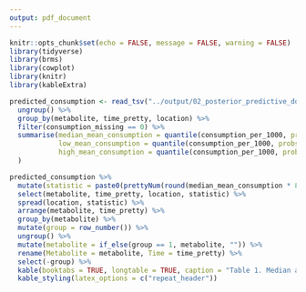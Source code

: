```yaml
---
output: pdf_document
---
```


```r
knitr::opts_chunk$set(echo = FALSE, message = FALSE, warning = FALSE)
library(tidyverse)
library(brms)
library(cowplot)
library(knitr)
library(kableExtra)

predicted_consumption <- read_tsv("../output/02_posterior_predictive_doses.txt") %>%
  ungroup() %>%
  group_by(metabolite, time_pretty, location) %>%
  filter(consumption_missing == 0) %>%
  summarise(median_mean_consumption = quantile(consumption_per_1000, probs = 0.5, na.rm = FALSE),
            low_mean_consumption = quantile(consumption_per_1000, probs = 0.25, na.rm = FALSE),
            high_mean_consumption = quantile(consumption_per_1000, probs = 0.75, na.rm = FALSE),
  )
```

```r
predicted_consumption %>% 
  mutate(statistic = paste0(prettyNum(round(median_mean_consumption * 80.651, digits = 0), big.mark = ","), " (", prettyNum(round(low_mean_consumption * 80.651, digits = 0), big.mark = ","), ", ", prettyNum(round(high_mean_consumption * 80.651, digits = 0), big.mark = ","), ")", sep = "")) %>%
  select(metabolite, time_pretty, location, statistic) %>%
  spread(location, statistic) %>%
  arrange(metabolite, time_pretty) %>%
  group_by(metabolite) %>%
  mutate(group = row_number()) %>%
  ungroup() %>%
  mutate(metabolite = if_else(group == 1, metabolite, "")) %>%
  rename(Metabolite = metabolite, Time = time_pretty) %>%
  select(-group) %>%
  kable(booktabs = TRUE, longtable = TRUE, caption = "Table 1. Median and interquartile range of estimated distribution of doses in stadium by metabolite, time, and location.") %>%
  kable_styling(latex_options = c("repeat_header"))
```

